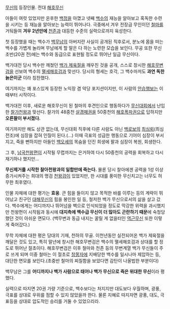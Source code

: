[[무신]]의 등장인물. 전대 [[해호무신]]

아들이 여럿 있었지만 온후한 [[백정]]을 아꼈고 넷째 [[백수]]의 재능을 알아보고 혹독한 수련을 시키는 등 재능을 알아보는 능력이 뛰어나다.
극중에서 겨우 전장급 무인이던 [[철마]]를 거둬들여 '''겨우 2년만에''' [[천존]]과 대등한 수준의 실력으로까지 육성한다.

첫 등장했을 때는 백수가 [[백무남]]의 아버지란 사실이 공개된 직후로서, 분노에 몸을 떠는 백수를 가볍게 놀리며 무남에게 할 말은 다 하는 노련한 모습을 보인다. 무공 또한 무신 초반(20권 전)에는 백수와 동급으로 표현될 정도로 뛰어난 일급 무신이다.

백가대전 당시 백수만 깨쳤던 [[백가 제육절]]을 깨우친 것을 공개, 스스로 창시한 [[해호무변검]]을 선보여 백수의 [[멸세해호검]]과 맞선다. 당시의 형세는 호각, 그 백수마저도 '''과연 독한 늙은이군''' 이라 칭찬했다.

여기까지는 꽤 포스있게 등장한 노익장 겸 악당 포지션이지만, 이 사람의 [[안습]]행보는 이때부터 시작이다.

백가대전 이후, 새로운 해호무신이 된 철마의 후견인으로 행동하다가 [[무신대회]]에서 난입한 [[찰가천왕]]과 맞선다. 찰가의 48중천 [[살경패권]]을 50중천의 [[해호폭파권]]으로 답하지만 '''오른팔이 부서졌다.'''

여기까지만 해도 상관 없는데, 무신대회 직후에 다른 사람도 아닌 [[백로보]]의 [[최심뢰]](최심전조)에 심장을 잡혀 인질이 된다.(...)
이때 극표의 성급한 행동으로 기어이 심장이 부서지고, 죽을 뻔하지만 아들인 [[백오세]]의 목숨을 던진 희생에 팔과 심장이 복원, 회생한다.

그 후, [[남국천왕]]편이 시작될 무렵까지는 은거하여 다시 50중천의 공력을 회복하고 다시 재기하나 했지만...

'''무신제거를 시작한 찰아천왕과의 일합만에 죽는다.'''
물론 당시 찰아에겐 공력을 1성 이상 증가시켜주는 희대의 명검 [[천왕검]]이 있었지만, 한 시대를 풍미한 무신치고는 너무도 허무한 최후였다.


인물 자체에 대한 평가는 '''효웅'''. 큰 힘을 들이지 않고 목적한 바를 이루는 등의 계략이 뛰어났고 친구인 [[대해무신]]의 힘을 봉인한 일 등, 철저한 백가 무신으로서의 삶을 살고 갔다.
백수에게는 어디까지나 뛰어넘을 벽으로 인식되었을 정도로 막강한 위력을 과시했지만 천왕편이 시작됨과 동시에 '''대지측에 백수급 무신이 더 많아도 곤란하기 때문'''에 숙청당했던 것이 아쉬운 면모다.
(백무변과 동급 내지는 꿀릴 게 없을터인 [[역근무신]] 또한 이렇게 죽어갔다.)

무학 자체에 대한 평은 당대의 기재, 천하의 무골. 이천년동안 실전되어온 백가 제육절을 깨달은 것도 있고, 특히 말년에 창시한 해호무변검은 백수의 멸세해호검과 상대를 할 정도로 뛰어난 절초이다. 해호무변검은 이후 철마와 천존 등의 무변계열 백가 무신들이 주로 쓰게 되며 이중 철마는 이 절초로 [[창몽자]]에 지배당한 백수를 일시나마 제압하는 등, 대단한 면모를 보인다.(초중반 철마의 찌질함을 보았다면 감탄이 나올법한 부분이다)

백무남은 그를 '''어디까지나 백가 사람으로 태어나 백가 무신으로 죽은 위대한 무신'''이라 평했다.


실력으로 따지면 20권 가량 기준으로,
백수보다는 처지지만 대도보다 우월하며, 광풍, 극표를 상대로 우위를 점할 수 있지 않았을까 한다.
물론 지혜로 따지자면 광풍, 대도, 극표등을 상대로 압도적인 승리를 거둘 수 있었으리라.

